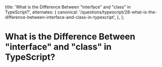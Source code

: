 
  title: 'What is the Difference Between "interface" and "class" in TypeScript?',
  alternates: {
    canonical:
      '/questions/typescript/28-what-is-the-difference-between-interface-and-class-in-typescript',
  },
};

# What is the Difference Between "interface" and "class" in TypeScript?

<GithubEdit link='/questions/typescript/28-what-is-the-difference-between-interface-and-class-in-typescript/page.mdx' />

